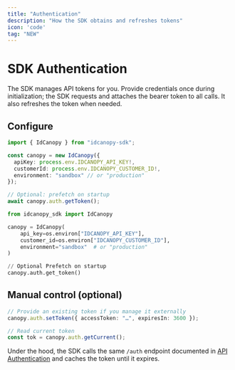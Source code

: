 ```yaml
---
title: "Authentication"
description: "How the SDK obtains and refreshes tokens"
icon: 'code'
tag: "NEW"
---
```


# SDK Authentication
The SDK manages API tokens for you. Provide credentials once during initialization; the SDK requests and attaches the bearer token to all calls. It also refreshes the token when needed.

## Configure
<Tabs>
  <Tab title="Node (JS/TS)">
  
```ts
import { IdCanopy } from "idcanopy-sdk";

const canopy = new IdCanopy({
  apiKey: process.env.IDCANOPY_API_KEY!,
  customerId: process.env.IDCANOPY_CUSTOMER_ID!,
  environment: "sandbox" // or "production"
});

// Optional: prefetch on startup
await canopy.auth.getToken();
```
</Tab> <Tab title="Python">
```python
from idcanopy_sdk import IdCanopy

canopy = IdCanopy(
    api_key=os.environ["IDCANOPY_API_KEY"],
    customer_id=os.environ["IDCANOPY_CUSTOMER_ID"],
    environment="sandbox"  # or "production"
)

// Optional Prefetch on startup
canopy.auth.get_token()
```
</Tab> </Tabs>

## Manual control (optional)
```ts
// Provide an existing token if you manage it externally
canopy.auth.setToken({ accessToken: "…", expiresIn: 3600 });

// Read current token
const tok = canopy.auth.getCurrent();

```
<Note> Under the hood, the SDK calls the same `/auth` endpoint documented in [API Authentication](/authentication) and caches the token until it expires. </Note>

